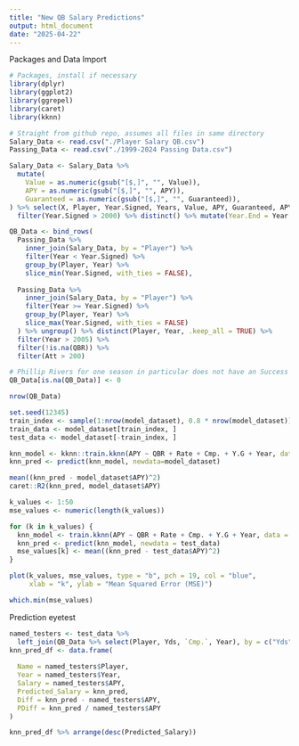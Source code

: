 ```yaml
---
title: "New QB Salary Predictions"
output: html_document
date: "2025-04-22"
---
```


Packages and Data Import
```r
# Packages, install if necessary
library(dplyr)
library(ggplot2)
library(ggrepel)
library(caret)
library(kknn)

# Straight from github repo, assumes all files in same directory
Salary_Data <- read.csv("./Player Salary QB.csv")
Passing_Data <- read.csv("./1999-2024 Passing Data.csv")
```


```r
Salary_Data <- Salary_Data %>% 
  mutate(
    Value = as.numeric(gsub("[$,]", "", Value)),
    APY = as.numeric(gsub("[$,]", "", APY)),
    Guaranteed = as.numeric(gsub("[$,]", "", Guaranteed)),
) %>% select(X, Player, Year.Signed, Years, Value, APY, Guaranteed, APY.as...Of.Cap.At.Signing) %>%
  filter(Year.Signed > 2000) %>% distinct() %>% mutate(Year.End = Year.Signed + Years)

QB_Data <- bind_rows(
  Passing_Data %>%
    inner_join(Salary_Data, by = "Player") %>%
    filter(Year < Year.Signed) %>%
    group_by(Player, Year) %>%
    slice_min(Year.Signed, with_ties = FALSE),
  
  Passing_Data %>%
    inner_join(Salary_Data, by = "Player") %>%
    filter(Year >= Year.Signed) %>%
    group_by(Player, Year) %>%
    slice_max(Year.Signed, with_ties = FALSE)
  ) %>% ungroup() %>% distinct(Player, Year, .keep_all = TRUE) %>%
  filter(Year > 2005) %>%
  filter(!is.na(QBR)) %>%
  filter(Att > 200)

# Phillip Rivers for one season in particular does not have an Success rate for some fucking reason
QB_Data[is.na(QB_Data)] <- 0

nrow(QB_Data)
```

```r
set.seed(12345)
train_index <- sample(1:nrow(model_dataset), 0.8 * nrow(model_dataset))
train_data <- model_dataset[train_index, ]
test_data <- model_dataset[-train_index, ]

knn_model <- kknn::train.kknn(APY ~ QBR + Rate + Cmp. + Y.G + Year, data = model_dataset, kmax = 14)
knn_pred <- predict(knn_model, newdata=model_dataset)

mean((knn_pred - model_dataset$APY)^2)
caret::R2(knn_pred, model_dataset$APY)
```

```r
k_values <- 1:50
mse_values <- numeric(length(k_values))

for (k in k_values) {
  knn_model <- train.kknn(APY ~ QBR + Rate + Cmp. + Y.G + Year, data = train_data, kmax = k)
  knn_pred <- predict(knn_model, newdata = test_data)
  mse_values[k] <- mean((knn_pred - test_data$APY)^2)
}

plot(k_values, mse_values, type = "b", pch = 19, col = "blue", 
     xlab = "k", ylab = "Mean Squared Error (MSE)")

which.min(mse_values)
```

Prediction eyetest
```r
named_testers <- test_data %>% 
  left_join(QB_Data %>% select(Player, Yds, `Cmp.`, Year), by = c("Yds", "Cmp.", "Year"))
knn_pred_df <- data.frame(
  
  Name = named_testers$Player,
  Year = named_testers$Year,
  Salary = named_testers$APY,
  Predicted_Salary = knn_pred,
  Diff = knn_pred - named_testers$APY,
  PDiff = knn_pred / named_testers$APY
)

knn_pred_df %>% arrange(desc(Predicted_Salary))
```